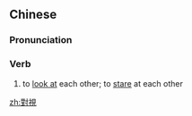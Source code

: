 {{also|对视}}
==Chinese==
{{zh-forms|s=对视}}

===Pronunciation===
{{zh-pron
|m=duìshì
|c=deoi3 si6
|cat=v
}}

===Verb===
{{zh-verb}}

# to [[look at]] each other; to [[stare]] at each other

[[zh:對視]]